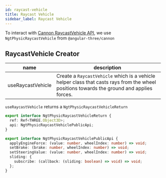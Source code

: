 ```yaml
---
id: raycast-vehicle
title: Raycast Vehicle
sidebar_label: Raycast Vehicle
---
```


To interact with [Cannon RaycastVehicle API](https://pmndrs.github.io/cannon-es/docs/classes/RaycastVehicle.html), we use `NgtPhysicRaycastVehicle` from `@angular-three/cannon`

## RaycastVehicle Creator

| name              | description                                                                                                                               |
| ----------------- | ----------------------------------------------------------------------------------------------------------------------------------------- |
| useRaycastVehicle | Create a `RaycastVehicle` which is a vehicle helper class that casts rays from the wheel positions towards the ground and applies forces. |

`useRaycastVehicle` returns a `NgtPhysicRaycastVehicleReturn`

```ts
export interface NgtPhysicRaycastVehicleReturn {
  ref: Ref<THREE.Object3D>;
  api: NgtPhysicRaycastVehiclePublicApi;
}

export interface NgtPhysicRaycastVehiclePublicApi {
  applyEngineForce: (value: number, wheelIndex: number) => void;
  setBrake: (brake: number, wheelIndex: number) => void;
  setSteeringValue: (value: number, wheelIndex: number) => void;
  sliding: {
    subscribe: (callback: (sliding: boolean) => void) => void;
  };
}
```

